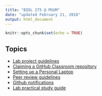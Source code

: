 ```yaml
---
title: "BIOL 275 @ MSUM"
date: "updated February 21, 2018"
output: html_document
---
```


```r
knitr::opts_chunk$set(echo = TRUE)
```

## Topics

- [Lab project guidelines](lab_project.html)
- [Claiming a GitHub Classroom repository](claim_repo.html)
- [Setting up a Personal Laptop](laptop_setup.html)
- [Peer review guidelines](peer_review.html)
- [Github notifications](github_notifications.html)
- [Lab practical study guide](lab_practical.html)
